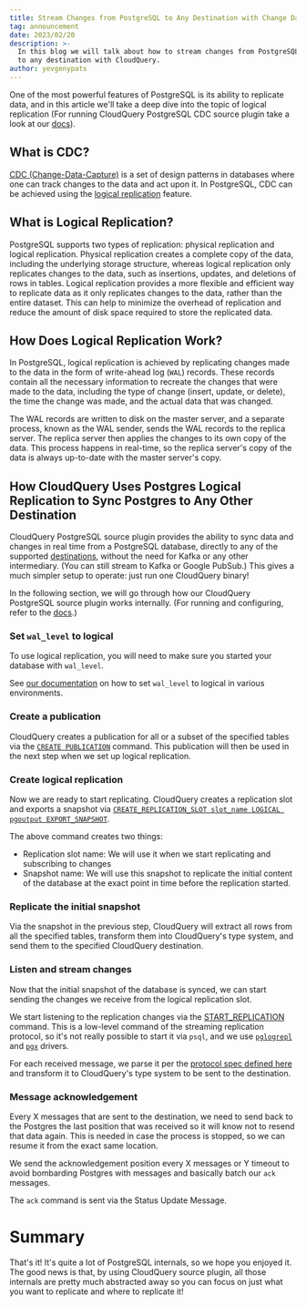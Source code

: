 ```yaml
---
title: Stream Changes from PostgreSQL to Any Destination with Change Data Capture
tag: announcement
date: 2023/02/20
description: >-
  In this blog we will talk about how to stream changes from PostgreSQL
  to any destination with CloudQuery.
author: yevgenypats
---
```



<BlogHeader/>

One of the most powerful features of PostgreSQL is its ability to replicate data,
and in this article we'll take a deep dive into the topic of logical replication (For running CloudQuery PostgreSQL CDC source plugin take a look at our [docs](https://hub.cloudquery.io/plugins/source/cloudquery/postgresql)).

## What is CDC?

[CDC (Change-Data-Capture)](https://en.wikipedia.org/wiki/Change_data_capture) is a set of design patterns in databases where one can track changes to the data and act upon it.
In PostgreSQL, CDC can be achieved using the [logical replication](https://www.postgresql.org/docs/current/logical-replication.html) feature.

## What is Logical Replication?

PostgreSQL supports two types of replication: physical replication and logical replication.
Physical replication creates a complete copy of the data, including the underlying storage structure,
whereas logical replication only replicates changes to the data, such as insertions, updates, and deletions of rows in tables.
Logical replication provides a more flexible and efficient way to replicate data as it only replicates changes to the data,
rather than the entire dataset. This can help to minimize the overhead of replication and reduce the amount of disk space required to store the replicated data.

## How Does Logical Replication Work?

In PostgreSQL, logical replication is achieved by replicating changes made to the data in the form of write-ahead log (`WAL`) records.
These records contain all the necessary information to recreate the changes that were made to the data,
including the type of change (insert, update, or delete),
the time the change was made, and the actual data that was changed.

The WAL records are written to disk on the master server,
and a separate process, known as the WAL sender, sends the WAL records to the replica server.
The replica server then applies the changes to its own copy of the data.
This process happens in real-time, so the replica server's copy of the data is always up-to-date with the master server's copy.

## How CloudQuery Uses Postgres Logical Replication to Sync Postgres to Any Other Destination

CloudQuery PostgreSQL source plugin provides the ability to sync data and changes in real time from a PostgreSQL database, directly to any
of the supported [destinations](https://hub.cloudquery.io/plugins/destination), without the need for Kafka or any other intermediary. (You can still stream to Kafka or Google PubSub.)
This gives a much simpler setup to operate: just run one CloudQuery binary!

In the following section, we will go through how our CloudQuery PostgreSQL source plugin works internally. (For running and configuring, refer to the [docs](/docs/quickstart).)

### Set `wal_level` to logical

To use logical replication, you will need to make sure you started your database with `wal_level`.

See [our documentation](https://hub.cloudquery.io/plugins/source/cloudquery/postgresql) on how to set `wal_level` to logical in various environments.

### Create a publication

CloudQuery creates a publication for all or a subset of the specified tables via the [`CREATE PUBLICATION`](https://www.postgresql.org/docs/current/sql-createpublication.html) command.
This publication will then be used in the next step when we set up logical replication.

### Create logical replication

Now we are ready to start replicating. CloudQuery creates a replication slot and exports a snapshot via [`CREATE_REPLICATION_SLOT slot_name LOGICAL pgoutput EXPORT_SNAPSHOT`](https://www.postgresql.org/docs/current/protocol-replication.html).

The above command creates two things:

- Replication slot name: We will use it when we start replicating and subscribing to changes
- Snapshot name: We will use this snapshot to replicate the initial content of the database at the exact point in time before the replication started.

### Replicate the initial snapshot

Via the snapshot in the previous step, CloudQuery will extract all rows from all the specified tables, transform them into
CloudQuery's type system, and send them to the specified CloudQuery destination.

### Listen and stream changes

Now that the initial snapshot of the database is synced, we can start sending the changes we receive from the logical replication slot.

We start listening to the replication changes via the [START_REPLICATION](https://www.postgresql.org/docs/current/protocol-replication.html) command.
This is a low-level command of the streaming replication protocol, so it's not really possible to start it via
`psql`, and we use [`pglogrepl`](https://github.com/jackc/pglogrepl) and [`pgx`](https://github.com/jackc/pgx) drivers.

For each received message, we parse it per the [protocol spec defined here](https://www.postgresql.org/docs/current/protocol-logical-replication.html#PROTOCOL-LOGICAL-MESSAGES) and transform
it to CloudQuery's type system to be sent to the destination.

### Message acknowledgement

Every X messages that are sent to the destination, we need to send back to the Postgres the last position that was received so
it will know not to resend that data again. This is needed in case the process is stopped, so we can resume it from the exact same location.

We send the acknowledgement position every X messages or Y timeout to avoid bombarding Postgres with messages and basically batch our `ack` messages.

The `ack` command is sent via the Status Update Message.

# Summary

That's it! It's quite a lot of PostgreSQL internals, so we hope you enjoyed it. The good news is that, by using CloudQuery source plugin,
all those internals are pretty much abstracted away so you can focus on just what you want to replicate and where to replicate it!

